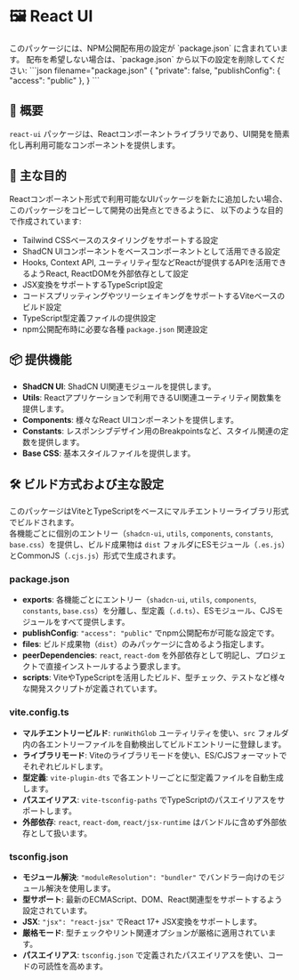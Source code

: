 
# 🖼️ React UI

<Callout type="info">
  このパッケージには、NPM公開配布用の設定が `package.json` に含まれています。
  配布を希望しない場合は、`package.json` から以下の設定を削除してください:
  ```json filename="package.json"
  {
    "private": false,
    "publishConfig": {
      "access": "public"
    },
  }
  ```
</Callout>

## 📖 概要

`react-ui` パッケージは、Reactコンポーネントライブラリであり、UI開発を簡素化し再利用可能なコンポーネントを提供します。

## 🎯 主な目的

Reactコンポーネント形式で利用可能なUIパッケージを新たに追加したい場合、このパッケージをコピーして開発の出発点とできるように、
以下のような目的で作成されています:

- Tailwind CSSベースのスタイリングをサポートする設定
- ShadCN UIコンポーネントをベースコンポーネントとして活用できる設定
- Hooks, Context API, ユーティリティ型などReactが提供するAPIを活用できるようReact, ReactDOMを外部依存として設定
- JSX変換をサポートするTypeScript設定
- コードスプリッティングやツリーシェイキングをサポートするViteベースのビルド設定
- TypeScript型定義ファイルの提供設定
- npm公開配布時に必要な各種 `package.json` 関連設定

## 📦 提供機能

- <CodeRepositoryLink href="/packages/react-ui/src/base/shadcn-ui">**ShadCN UI**</CodeRepositoryLink>: ShadCN UI関連モジュールを提供します。
- <CodeRepositoryLink href="/packages/react-ui/src/lib/utils.ts">**Utils**</CodeRepositoryLink>: Reactアプリケーションで利用できるUI関連ユーティリティ関数集を提供します。
- <CodeRepositoryLink href="/packages/react-ui/src/components">**Components**</CodeRepositoryLink>: 様々なReact UIコンポーネントを提供します。
- <CodeRepositoryLink href="/packages/react-ui/src/constants">**Constants**</CodeRepositoryLink>: レスポンシブデザイン用のBreakpointsなど、スタイル関連の定数を提供します。
- <CodeRepositoryLink href="/packages/react-ui/src/styles">**Base CSS**</CodeRepositoryLink>: 基本スタイルファイルを提供します。

## 🛠️ ビルド方式および主な設定

このパッケージはViteとTypeScriptをベースにマルチエントリーライブラリ形式でビルドされます。  
各機能ごとに個別のエントリー（`shadcn-ui`, `utils`, `components`, `constants`, `base.css`）を提供し、ビルド成果物は `dist` フォルダにESモジュール（`.es.js`）とCommonJS（`.cjs.js`）形式で生成されます。

### package.json

- **exports**: 各機能ごとにエントリー（`shadcn-ui`, `utils`, `components`, `constants`, `base.css`）を分離し、型定義（`.d.ts`）、ESモジュール、CJSモジュールをすべて提供します。
- **publishConfig**: `"access": "public"` でnpm公開配布が可能な設定です。
- **files**: ビルド成果物（`dist`）のみパッケージに含めるよう指定します。
- **peerDependencies**: `react`, `react-dom` を外部依存として明記し、プロジェクトで直接インストールするよう要求します。
- **scripts**: ViteやTypeScriptを活用したビルド、型チェック、テストなど様々な開発スクリプトが定義されています。

### vite.config.ts

- **マルチエントリービルド**: `runWithGlob` ユーティリティを使い、`src` フォルダ内の各エントリーファイルを自動検出してビルドエントリーに登録します。
- **ライブラリモード**: Viteのライブラリモードを使い、ES/CJSフォーマットでそれぞれビルドします。
- **型定義**: `vite-plugin-dts` で各エントリーごとに型定義ファイルを自動生成します。
- **パスエイリアス**: `vite-tsconfig-paths` でTypeScriptのパスエイリアスをサポートします。
- **外部依存**: `react`, `react-dom`, `react/jsx-runtime` はバンドルに含めず外部依存として扱います。

### tsconfig.json

- **モジュール解決**: `"moduleResolution": "bundler"` でバンドラー向けのモジュール解決を使用します。
- **型サポート**: 最新のECMAScript、DOM、React関連型をサポートするよう設定されています。
- **JSX**: `"jsx": "react-jsx"` でReact 17+ JSX変換をサポートします。
- **厳格モード**: 型チェックやリント関連オプションが厳格に適用されています。
- **パスエイリアス**: `tsconfig.json` で定義されたパスエイリアスを使い、コードの可読性を高めます。

